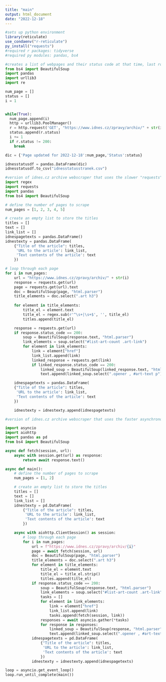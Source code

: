 ```yaml
---
title: "main"
output: html_document
date: "2022-12-18"
---
```

```r
#sets up python environment
library(reticulate)
use_condaenv("r-reticulate")
py_install("requests")
#required r packages: tidyverse
#required py modules: pandas, bs4


```



```python
#creates a list of webpages and their status code at that time, last row indicates the first (oldest) page of the archive)
from bs4 import BeautifulSoup
import pandas
import urllib3
import re

num_page = []
status = []
i = 1


while(True):
  num_page.append(i)
  http = urllib3.PoolManager()
  r = http.request('GET', "https://www.idnes.cz/zpravy/archiv/" + str(i))
  status.append(r.status)
  i += 1
  if r.status != 200:
    break

dic = {'Page updated for 2022-12-18':num_page,'Status':status}

idnesstatusdf = pandas.DataFrame(dic)
idnesstatusdf.to_csv("idnesstatusstranek.csv")

```

```python
#version of idnes.cz archive webscraper that uses the slower "requests" library
import regex
import requests
import pandas
from bs4 import BeautifulSoup

# define the number of pages to scrape
num_pages = [1, 2, 3, 4, 5]

# create an empty list to store the titles
titles = []
text = []
link_list = []
idnespagetexts = pandas.DataFrame()
idnestexty = pandas.DataFrame(
    {"Title of the article": titles,
     'URL to the article': link_list,
     'Text contents of the article': text
    })

# loop through each page
for i in num_pages:
    url = "https://www.idnes.cz/zpravy/archiv/" + str(i)
    response = requests.get(url)
    page = requests.get(url).text
    doc = BeautifulSoup(page, "html.parser")
    title_elements = doc.select(".art h3")
    
    for element in title_elements:
        title_el = element.text
        title_el = regex.sub(r'^\s+|\s+$', '', title_el)
        titles.append(title_el)

    response = requests.get(url)
    if response.status_code == 200:
        soup = BeautifulSoup(response.text, "html.parser")
        link_elements = soup.select("#list-art-count .art-link")
        for element in link_elements:
            link = element["href"]
            link_list.append(link)
            linked_response = requests.get(link)
            if linked_response.status_code == 200:
                linked_soup = BeautifulSoup(linked_response.text, "html.parser")
                text.append(linked_soup.select(".opener , #art-text p"))

    idnespagetexts = pandas.DataFrame(
    {"Title of the article": titles,
     'URL to the article': link_list,
     'Text contents of the article': text
    })

    idnestexty = idnestexty.append(idnespagetexts)


```

```python

#version of idnes.cz archive webscraper that uses the faster asynchronous approach

import asyncio
import aiohttp
import pandas as pd
from bs4 import BeautifulSoup

async def fetch(session, url):
    async with session.get(url) as response:
        return await response.text()

async def main():
    # define the number of pages to scrape
    num_pages = [1, 2]

    # create an empty list to store the titles
    titles = []
    text = []
    link_list = []
    idnestexty = pd.DataFrame(
        {"Title of the article": titles,
         'URL to the article': link_list,
         'Text contents of the article': text
        })

    async with aiohttp.ClientSession() as session:
        # loop through each page
        for i in num_pages:
            url = f"https://www.idnes.cz/zpravy/archiv/{i}"
            page = await fetch(session, url)
            doc = BeautifulSoup(page, "html.parser")
            title_elements = doc.select(".art h3")
            for element in title_elements:
                title_el = element.text
                title_el = title_el.strip()
                titles.append(title_el)
            if response.status_code == 200:
                soup = BeautifulSoup(response.text, "html.parser")
                link_elements = soup.select("#list-art-count .art-link")
                tasks = []
                for element in link_elements:
                    link = element["href"]
                    link_list.append(link)
                    tasks.append(fetch(session, link))
                responses = await asyncio.gather(*tasks)
                for response in responses:
                    linked_soup = BeautifulSoup(response, "html.parser")
                    text.append(linked_soup.select(".opener , #art-text p"))
            idnespagetexts = pd.DataFrame(
                {"Title of the article": titles,
                 'URL to the article': link_list,
                 'Text contents of the article': text
                })
            idnestexty = idnestexty.append(idnespagetexts)

loop = asyncio.get_event_loop()
loop.run_until_complete(main())

```

